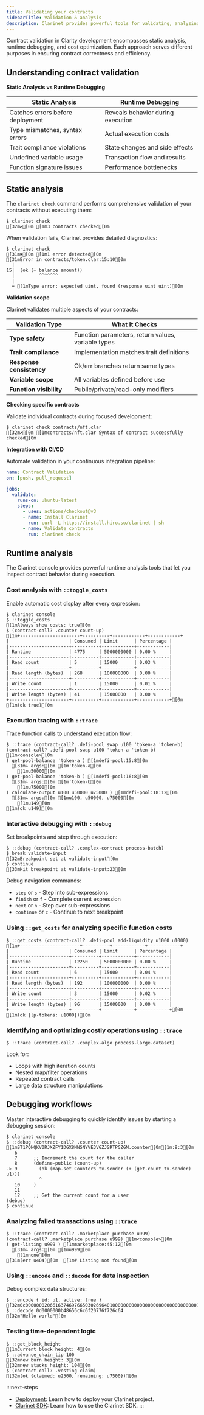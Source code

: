 ```yaml
---
title: Validating your contracts
sidebarTitle: Validation & analysis
description: Clarinet provides powerful tools for validating, analyzing, and debugging your smart contracts. From static type checking to real-time cost analysis, you can ensure your contracts are correct and efficient before deployment.
---
```


Contract validation in Clarity development encompasses static analysis, runtime debugging, and cost optimization. Each approach serves different purposes in ensuring contract correctness and efficiency.

## Understanding contract validation

**Static Analysis vs Runtime Debugging**

| Static Analysis             | Runtime Debugging            |
|-----------------------------|------------------------------|
| Catches errors before deployment | Reveals behavior during execution |
| Type mismatches, syntax errors   | Actual execution costs   |
| Trait compliance violations      | State changes and side effects |
| Undefined variable usage         | Transaction flow and results |
| Function signature issues        | Performance bottlenecks   |

## Static analysis

The `clarinet check` command performs comprehensive validation of your contracts without executing them:

```terminal
$ clarinet check
[32m✔[0m [1m3 contracts checked[0m
```

When validation fails, Clarinet provides detailed diagnostics:

```terminal
$ clarinet check
[31m✖[0m [1m1 error detected[0m
[31mError in contracts/token.clar:15:10[0m
  |
15|  (ok (+ balance amount))
  |         ^^^^^^^
  |
  = [1mType error: expected uint, found (response uint uint)[0m
```

**Validation scope**

Clarinet validates multiple aspects of your contracts:

| Validation Type | What It Checks |
|----------------|----------------|
| **Type safety** | Function parameters, return values, variable types |
| **Trait compliance** | Implementation matches trait definitions |
| **Response consistency** | Ok/err branches return same types |
| **Variable scope** | All variables defined before use |
| **Function visibility** | Public/private/read-only modifiers |

**Checking specific contracts**

Validate individual contracts during focused development:

```terminal
$ clarinet check contracts/nft.clar
[32m✔[0m [1mcontracts/nft.clar Syntax of contract successfully checked[0m
```

**Integration with CI/CD**

Automate validation in your continuous integration pipeline:

```yaml .github/workflows/validate.yml -c
name: Contract Validation
on: [push, pull_request]

jobs:
  validate:
    runs-on: ubuntu-latest
    steps:
      - uses: actions/checkout@v3
      - name: Install Clarinet
        run: curl -L https://install.hiro.so/clarinet | sh
      - name: Validate contracts
        run: clarinet check
```

## Runtime analysis

The Clarinet console provides powerful runtime analysis tools that let you inspect contract behavior during execution.

### **Cost analysis with `::toggle_costs`**

Enable automatic cost display after every expression:

```terminal
$ clarinet console
$ ::toggle_costs
[1mAlways show costs: true[0m
$ (contract-call? .counter count-up)
[1m+----------------------+----------+------------+------------+
|                      | Consumed | Limit      | Percentage |
|----------------------+----------+------------+------------|
| Runtime              | 4775     | 5000000000 | 0.00 %     |
|----------------------+----------+------------+------------|
| Read count           | 5        | 15000      | 0.03 %     |
|----------------------+----------+------------+------------|
| Read length (bytes)  | 268      | 100000000  | 0.00 %     |
|----------------------+----------+------------+------------|
| Write count          | 1        | 15000      | 0.01 %     |
|----------------------+----------+------------+------------|
| Write length (bytes) | 41       | 15000000   | 0.00 %     |
+----------------------+----------+------------+------------+[0m
[1m(ok true)[0m
```

### **Execution tracing with `::trace`**

Trace function calls to understand execution flow:

```terminal
$ ::trace (contract-call? .defi-pool swap u100 'token-a 'token-b)
(contract-call? .defi-pool swap u100 'token-a 'token-b) [1m<console>[0m
( get-pool-balance 'token-a ) [1mdefi-pool:15:8[0m
  [31m↳ args:[0m [1m'token-a[0m
    [1mu50000[0m
( get-pool-balance 'token-b ) [1mdefi-pool:16:8[0m
  [31m↳ args:[0m [1m'token-b[0m
    [1mu75000[0m
( calculate-output u100 u50000 u75000 ) [1mdefi-pool:18:12[0m
  [31m↳ args:[0m [1mu100, u50000, u75000[0m
    [1mu149[0m
[1m(ok u149)[0m
```

### **Interactive debugging with `::debug`**

Set breakpoints and step through execution:

```terminal
$ ::debug (contract-call? .complex-contract process-batch)
$ break validate-input
[32mBreakpoint set at validate-input[0m
$ continue
[33mHit breakpoint at validate-input:23[0m
```

Debug navigation commands:
- `step` or `s` - Step into sub-expressions
- `finish` or `f` - Complete current expression
- `next` or `n` - Step over sub-expressions  
- `continue` or `c` - Continue to next breakpoint

### **Using `::get_costs` for analyzing specific function costs**

```terminal
$ ::get_costs (contract-call? .defi-pool add-liquidity u1000 u1000)
[1m+----------------------+----------+------------+------------+
|                      | Consumed | Limit      | Percentage |
|----------------------+----------+------------+------------|
| Runtime              | 12250    | 5000000000 | 0.00 %     |
|----------------------+----------+------------+------------|
| Read count           | 6        | 15000      | 0.04 %     |
|----------------------+----------+------------+------------|
| Read length (bytes)  | 192      | 100000000  | 0.00 %     |
|----------------------+----------+------------+------------|
| Write count          | 3        | 15000      | 0.02 %     |
|----------------------+----------+------------+------------|
| Write length (bytes) | 96       | 15000000   | 0.00 %     |
+----------------------+----------+------------+------------+[0m
[1m(ok {lp-tokens: u1000})[0m
```

### **Identifying and optimizing costly operations using `::trace`**

```terminal
$ ::trace (contract-call? .complex-algo process-large-dataset)
```

Look for:
- Loops with high iteration counts
- Nested map/filter operations
- Repeated contract calls
- Large data structure manipulations

## Debugging workflows

Master interactive debugging to quickly identify issues by starting a debugging session:

```terminal
$ clarinet console
$ ::debug (contract-call? .counter count-up)
[1mST1PQHQKV0RJXZFY1DGX8MNSNYVE3VGZJSRTPGZGM.counter[0m[1m:9:3[0m
   6      
   7      ;; Increment the count for the caller
   8      (define-public (count-up)
-> 9        (ok (map-set Counters tx-sender (+ (get-count tx-sender) u1)))
            ^
   10     )
   11     
   12     ;; Get the current count for a user
(debug) 
$ continue
```

### **Analyzing failed transactions using `::trace`**

```terminal
$ ::trace (contract-call? .marketplace purchase u999)
(contract-call? .marketplace purchase u999) [1m<console>[0m
( get-listing u999 ) [1mmarketplace:45:12[0m
  [31m↳ args:[0m [1mu999[0m
    [1mnone[0m
[31m(err u404)[0m  [1m# Listing not found[0m
```

### **Using `::encode` and `::decode` for data inspection**

Debug complex data structures:

```terminal
$ ::encode { id: u1, active: true }
[32m0c0000000206616374697665030269640100000000000000000000000000000001[0m
$ ::decode 0d0000000b48656c6c6f20776f726c64
[32m"Hello world"[0m
```

### **Testing time-dependent logic**

```terminal
$ ::get_block_height
[1mCurrent block height: 4[0m
$ ::advance_chain_tip 100
[32mnew burn height: 3[0m
[32mnew stacks height: 104[0m
$ (contract-call? .vesting claim)
[32m(ok {claimed: u2500, remaining: u7500})[0m
```

:::next-steps
- [Deployment](/tools/clarinet/deployment): Learn how to deploy your Clarinet project.
- [Clarinet SDK](/tools/clarinet/sdk-introduction): Learn how to use the Clarinet SDK.
:::